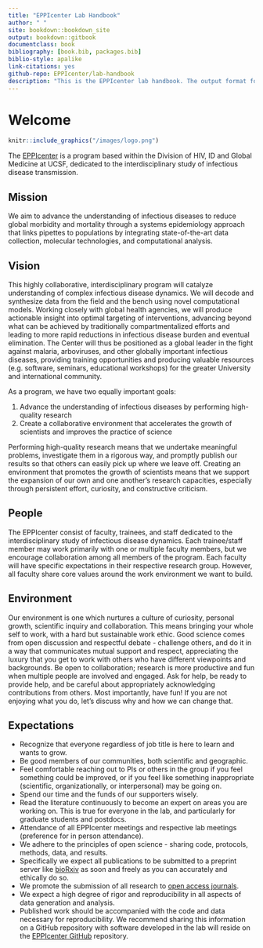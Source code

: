 ```yaml
--- 
title: "EPPIcenter Lab Handbook"
author: " "
site: bookdown::bookdown_site
output: bookdown::gitbook
documentclass: book
bibliography: [book.bib, packages.bib]
biblio-style: apalike
link-citations: yes
github-repo: EPPIcenter/lab-handbook
description: "This is the EPPIcenter lab handbook. The output format for this example is bookdown::gitbook."
---
```


# Welcome {-}

```r
knitr::include_graphics("/images/logo.png")
```

The [EPPIcenter](https://eppicenter.ucsf.edu/) is a program based within the Division of HIV, ID and Global Medicine at UCSF, dedicated to the interdisciplinary study of infectious disease transmission.

## Mission {-}
We aim to advance the understanding of infectious diseases to reduce global morbidity and mortality through a systems epidemiology approach that links pipettes to populations by integrating state-of-the-art data collection, molecular technologies, and computational analysis.

## Vision {-}
This highly collaborative, interdisciplinary program will catalyze understanding of complex infectious disease dynamics. We will decode and synthesize data from the field and the bench using novel computational models. Working closely with global health agencies, we will produce actionable insight into optimal targeting of interventions, advancing beyond what can be achieved by traditionally compartmentalized efforts and leading to more rapid reductions in infectious disease burden and eventual elimination. The Center will thus be positioned as a global leader in the fight against malaria, arboviruses, and other globally important infectious diseases, providing training opportunities and producing valuable resources (e.g. software, seminars, educational workshops) for the greater University and international community.

As a program, we have two equally important goals:

1. Advance the understanding of infectious diseases by performing high-quality research 
2. Create a collaborative environment that accelerates the growth of scientists and improves the practice of science

Performing high-quality research means that we undertake meaningful problems, investigate them in a rigorous way, and promptly publish our results so that others can easily pick up where we leave off. Creating an environment that promotes the growth of scientists means that we support the expansion of our own and one another’s research capacities, especially through persistent effort, curiosity, and constructive criticism.

## People {-}
The EPPIcenter consist of faculty, trainees, and staff dedicated to the interdisciplinary study of infectious disease dynamics. Each trainee/staff member may work primarily with one or multiple faculty members, but we encourage collaboration among all members of the program.  Each faculty will have specific expectations in their respective research group. However, all faculty share core values around the work environment we want to build.

## Environment {-}
Our environment is one which nurtures a culture of curiosity, personal growth, scientific inquiry and collaboration. This means bringing your whole self to work, with a hard but sustainable work ethic. Good science comes from open discussion and respectful debate - challenge others, and do it in a way that communicates mutual support and respect, appreciating the luxury that you get to work with others who have different viewpoints and backgrounds. Be open to collaboration; research is more productive and fun when multiple people are involved and engaged. Ask for help, be ready to provide help, and be careful about appropriately acknowledging contributions from others. Most importantly, have fun! If you are not enjoying what you do, let’s discuss why and how we can change that.

## Expectations {-}
- Recognize that everyone regardless of job title is here to learn and wants to grow.
- Be good members of our communities, both scientific and geographic. 
- Feel comfortable reaching out to PIs or others in the group if you feel something could be improved, or if you feel like something inappropriate (scientific, organizationally, or interpersonal) may be going on. 
- Spend our time and the funds of our supporters wisely. 
- Read the literature continuously to become an expert on areas you are working on. This is true for everyone in the lab, and particularly for graduate students and postdocs. 
- Attendance of all EPPIcenter meetings and respective lab meetings (preference for in person attendance). 
- We adhere to the principles of open science - sharing code, protocols, methods, data, and results.
- Specifically we expect all publications to be submitted to a preprint server like [bioRxiv](https://www.biorxiv.org/) as soon and freely as you can accurately and ethically do so. 
- We promote the submission of all research to [open access journals](https://doaj.org/).
- We expect a high degree of rigor and reproducibility in all aspects of data generation and analysis.
- Published work should be accompanied with the code and data necessary for reproducibility. We recommend sharing this information on a GitHub repository with software developed in the lab will reside on the [EPPIcenter GitHub](https://github.com/EPPIcenter) repository.
